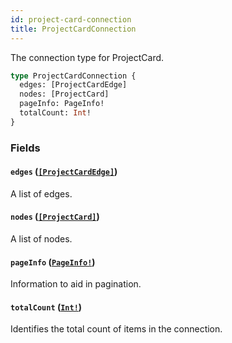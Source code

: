 ```yaml
---
id: project-card-connection
title: ProjectCardConnection
---
```


The connection type for ProjectCard.

```graphql
type ProjectCardConnection {
  edges: [ProjectCardEdge]
  nodes: [ProjectCard]
  pageInfo: PageInfo!
  totalCount: Int!
}
```

### Fields

#### `edges` ([`[ProjectCardEdge]`](/docs/api/objects/project-card-edge))

A list of edges.

#### `nodes` ([`[ProjectCard]`](/docs/api/objects/project-card))

A list of nodes.

#### `pageInfo` ([`PageInfo!`](/docs/api/objects/page-info))

Information to aid in pagination.

#### `totalCount` ([`Int!`](/docs/api/scalars/int))

Identifies the total count of items in the connection.
